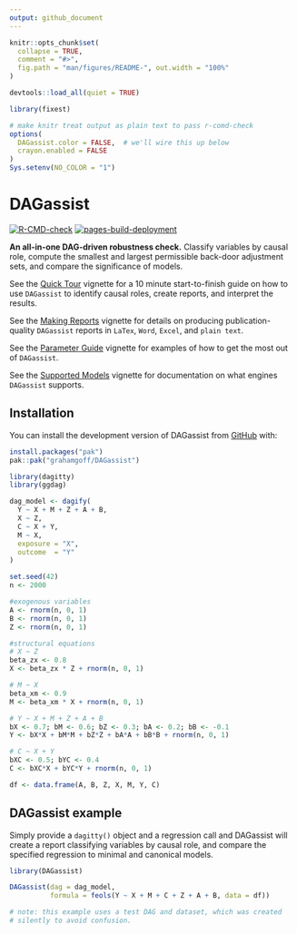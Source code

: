 ```yaml
---
output: github_document
---
```


<!-- README.md is generated from README.Rmd. Please edit that file -->

```r
knitr::opts_chunk$set(
  collapse = TRUE, 
  comment = "#>",
  fig.path = "man/figures/README-", out.width = "100%"
)

devtools::load_all(quiet = TRUE)

library(fixest)
```

```r
# make knitr treat output as plain text to pass r-comd-check
options(
  DAGassist.color = FALSE,  # we'll wire this up below
  crayon.enabled = FALSE
)
Sys.setenv(NO_COLOR = "1")
```

# DAGassist

<!-- badges: start -->
[![R-CMD-check](https://github.com/grahamgoff/DAGassist/actions/workflows/R-CMD-check.yaml/badge.svg)](https://github.com/grahamgoff/DAGassist/actions/workflows/R-CMD-check.yaml)
[![pages-build-deployment](https://github.com/grahamgoff/DAGassist/actions/workflows/pages/pages-build-deployment/badge.svg)](https://github.com/grahamgoff/DAGassist/actions/workflows/pages/pages-build-deployment)
<!-- badges: end -->

**An all-in-one DAG-driven robustness check.**
Classify variables by causal role, compute the smallest and largest permissible back-door adjustment sets, and compare the significance of models.

See the [Quick Tour](https://grahamgoff.github.io/DAGassist/articles/quick-tour.html) vignette for a 10 minute start-to-finish guide on how to use `DAGassist` to identify causal roles, create reports, and interpret the results.

See the [Making Reports](https://grahamgoff.github.io/DAGassist/articles/making-reports.html) vignette for details on producing publication-quality `DAGassist` reports in `LaTex`, `Word`, `Excel`, and `plain text`. 

See the [Parameter Guide](https://grahamgoff.github.io/DAGassist/articles/get-started.html) vignette for examples of how to get the most out of `DAGassist`. 

See the [Supported Models](https://grahamgoff.github.io/DAGassist/articles/compatability.html) vignette for documentation on what engines `DAGassist` supports.

## Installation

You can install the development version of DAGassist from [GitHub](https://github.com/grahamgoff/DAGassist) with:

```r
install.packages("pak")
pak::pak("grahamgoff/DAGassist")
```

```r
library(dagitty)
library(ggdag)

dag_model <- dagify(
  Y ~ X + M + Z + A + B,
  X ~ Z,
  C ~ X + Y,
  M ~ X,
  exposure = "X",
  outcome  = "Y"
)

set.seed(42)
n <- 2000

#exogenous variables
A <- rnorm(n, 0, 1)
B <- rnorm(n, 0, 1)
Z <- rnorm(n, 0, 1)

#structural equations
# X ~ Z
beta_zx <- 0.8
X <- beta_zx * Z + rnorm(n, 0, 1)

# M ~ X
beta_xm <- 0.9
M <- beta_xm * X + rnorm(n, 0, 1)

# Y ~ X + M + Z + A + B
bX <- 0.7; bM <- 0.6; bZ <- 0.3; bA <- 0.2; bB <- -0.1
Y <- bX*X + bM*M + bZ*Z + bA*A + bB*B + rnorm(n, 0, 1)

# C ~ X + Y 
bXC <- 0.5; bYC <- 0.4
C <- bXC*X + bYC*Y + rnorm(n, 0, 1)

df <- data.frame(A, B, Z, X, M, Y, C)
```

## DAGassist example

Simply provide a `dagitty()` object and a regression call and DAGassist will create a report classifying variables by causal role, and compare the specified regression to minimal and canonical models. 

```r
library(DAGassist) 

DAGassist(dag = dag_model, 
          formula = feols(Y ~ X + M + C + Z + A + B, data = df))

# note: this example uses a test DAG and dataset, which was created
# silently to avoid confusion. 
```

